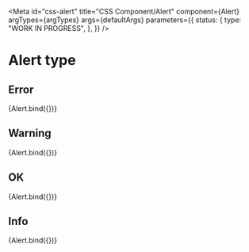 <!-- @license CC0-1.0 -->


<Meta
  id="css-alert"
  title="CSS Component/Alert"
  component={Alert}
  argTypes={argTypes}
  args={defaultArgs}
  parameters={{
    status: {
      type: "WORK IN PROGRESS",
    },
  }}
/>

# Alert type

## Error

<Canvas>
  <Story
    name="Error"
    args={{
      ...exampleArgs,
      type: "error",
    }}
  >
    {Alert.bind({})}
  </Story>
</Canvas>

## Warning

<Canvas>
  <Story
    name="Warning"
    args={{
      ...exampleArgs,
      type: "warning",
    }}
  >
    {Alert.bind({})}
  </Story>
</Canvas>

## OK

<Canvas>
  <Story
    name="OK"
    args={{
      ...exampleArgs,
      type: "ok",
    }}
  >
    {Alert.bind({})}
  </Story>
</Canvas>

## Info

<Canvas>
  <Story
    name="Info"
    args={{
      ...exampleArgs,
      type: "info",
    }}
  >
    {Alert.bind({})}
  </Story>
</Canvas>
